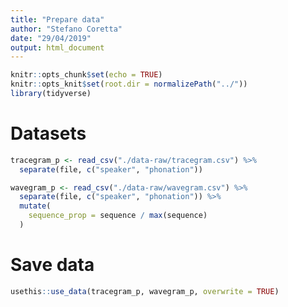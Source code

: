 ```yaml
---
title: "Prepare data"
author: "Stefano Coretta"
date: "29/04/2019"
output: html_document
---
```


```r
knitr::opts_chunk$set(echo = TRUE)
knitr::opts_knit$set(root.dir = normalizePath("../"))
library(tidyverse)
```

# Datasets

```r
tracegram_p <- read_csv("./data-raw/tracegram.csv") %>%
  separate(file, c("speaker", "phonation"))
```

```r
wavegram_p <- read_csv("./data-raw/wavegram.csv") %>%
  separate(file, c("speaker", "phonation")) %>%
  mutate(
    sequence_prop = sequence / max(sequence)
  )
```

# Save data

```r
usethis::use_data(tracegram_p, wavegram_p, overwrite = TRUE)
```

